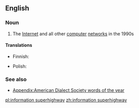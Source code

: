 ==English==

===Noun===
{{wikipedia}}
{{en-noun|head=[[information]] [[superhighway]]|-}}

# {{context|dated|computing}} The [[Internet]] and all other [[computer]] [[network]]s in the 1990s

====Translations====
{{trans-top|The Internet and all other computer networks in the 1990s}}
* Finnish: {{t+|fi|tieto|alt=tiedon}} {{t-|fi|valtaväylä}}
{{trans-mid}}
* Polish: {{t-|pl|infostrada|f}}
{{trans-bottom}}

===See also===
*[[Appendix:American Dialect Society words of the year]]

[[pl:information superhighway]]
[[zh:information superhighway]]